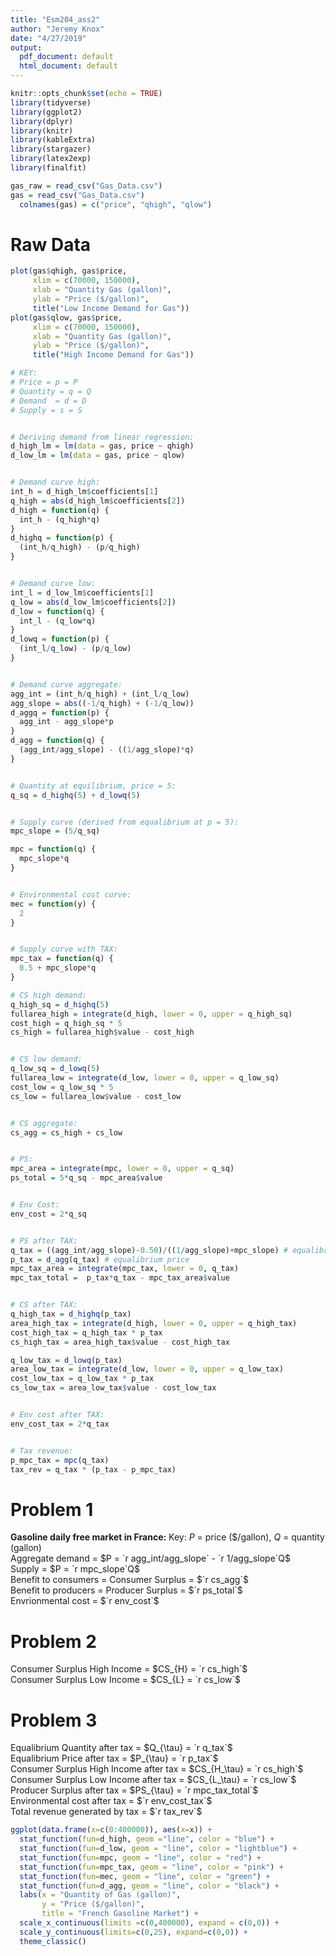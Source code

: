 ```yaml
---
title: "Esm204_ass2"
author: "Jeremy Knox"
date: "4/27/2019"
output:
  pdf_document: default
  html_document: default
---
```


```r
knitr::opts_chunk$set(echo = TRUE)
library(tidyverse)
library(ggplot2)
library(dplyr)
library(knitr)
library(kableExtra)
library(stargazer)
library(latex2exp)
library(finalfit)

gas_raw = read_csv("Gas_Data.csv")
gas = read_csv("Gas_Data.csv")
  colnames(gas) = c("price", "qhigh", "qlow")

```

# Raw Data
```r

plot(gas$qhigh, gas$price, 
     xlim = c(70000, 150000), 
     xlab = "Quantity Gas (gallon)", 
     ylab = "Price ($/gallon)",
     title("Low Income Demand for Gas"))  
plot(gas$qlow, gas$price, 
     xlim = c(70000, 150000), 
     xlab = "Quantity Gas (gallon)", 
     ylab = "Price ($/gallon)",
     title("High Income Demand for Gas"))

```


```r
# KEY:
# Price = p = P
# Quantity = q = Q
# Demand  = d = D 
# Supply = s = S


# Deriving demand from linear regression:
d_high_lm = lm(data = gas, price ~ qhigh)
d_low_lm = lm(data = gas, price ~ qlow)


# Demand curve high:
int_h = d_high_lm$coefficients[1]
q_high = abs(d_high_lm$coefficients[2])
d_high = function(q) {
  int_h - (q_high*q)
}
d_highq = function(p) {
  (int_h/q_high) - (p/q_high)
}


# Demand curve low:
int_l = d_low_lm$coefficients[1]
q_low = abs(d_low_lm$coefficients[2])
d_low = function(q) {
  int_l - (q_low*q)
}
d_lowq = function(p) {
  (int_l/q_low) - (p/q_low)
}


# Demand curve aggregate:
agg_int = (int_h/q_high) + (int_l/q_low)
agg_slope = abs((-1/q_high) + (-1/q_low))
d_aggq = function(p) {
  agg_int - agg_slope*p
}
d_agg = function(q) {
  (agg_int/agg_slope) - ((1/agg_slope)*q)
}


# Quantity at equilibrium, price = 5: 
q_sq = d_highq(5) + d_lowq(5)


# Supply curve (derived from equalibrium at p = 5):
mpc_slope = (5/q_sq)

mpc = function(q) {
  mpc_slope*q
}


# Environmental cost curve:
mec = function(y) {
  2
}


# Supply curve with TAX:
mpc_tax = function(q) {
  0.5 + mpc_slope*q
}


```


```r

# CS high demand:
q_high_sq = d_highq(5)
fullarea_high = integrate(d_high, lower = 0, upper = q_high_sq)
cost_high = q_high_sq * 5
cs_high = fullarea_high$value - cost_high


# CS low demand:
q_low_sq = d_lowq(5)
fullarea_low = integrate(d_low, lower = 0, upper = q_low_sq)
cost_low = q_low_sq * 5
cs_low = fullarea_low$value - cost_low


# CS aggregate:
cs_agg = cs_high + cs_low


# PS:
mpc_area = integrate(mpc, lower = 0, upper = q_sq)
ps_total = 5*q_sq - mpc_area$value


# Env Cost: 
env_cost = 2*q_sq


# PS after TAX:
q_tax = ((agg_int/agg_slope)-0.50)/((1/agg_slope)+mpc_slope) # equalibrium quantity
p_tax = d_agg(q_tax) # equalibrium price
mpc_tax_area = integrate(mpc_tax, lower = 0, q_tax)
mpc_tax_total =  p_tax*q_tax - mpc_tax_area$value


# CS after TAX:
q_high_tax = d_highq(p_tax)
area_high_tax = integrate(d_high, lower = 0, upper = q_high_tax)
cost_high_tax = q_high_tax * p_tax
cs_high_tax = area_high_tax$value - cost_high_tax

q_low_tax = d_lowq(p_tax)
area_low_tax = integrate(d_low, lower = 0, upper = q_low_tax)
cost_low_tax = q_low_tax * p_tax
cs_low_tax = area_low_tax$value - cost_low_tax


# Env cost after TAX:
env_cost_tax = 2*q_tax


# Tax revenue:
p_mpc_tax = mpc(q_tax)
tax_rev = q_tax * (p_tax - p_mpc_tax)

```

# Problem 1
**Gasoline daily free market in France:**
Key: $P$ = price ($/gallon), $Q$ = quantity (gallon)  
Aggregate demand = $P = `r agg_int/agg_slope` - `r 1/agg_slope`Q$  
Supply = $P = `r mpc_slope`Q$  
Benefit to consumers = Consumer Surplus = $`r cs_agg`$  
Benefit to producers = Producer Surplus = $`r ps_total`$  
Envrionmental cost = $`r env_cost`$  

# Problem 2  
Consumer Surplus High Income = $CS_{H} = `r cs_high`$  
Consumer Surplus Low Income = $CS_{L} = `r cs_low`$  

# Problem 3
Equalibrium Quantity after tax = $Q_{\tau} = `r q_tax`$  
Equalibrium Price after tax = $P_{\tau} =  `r p_tax`$  
Consumer Surplus High Income after tax = $CS_{H_\tau} = `r cs_high`$  
Consumer Surplus Low Income after tax = $CS_{L_\tau} = `r cs_low`$  
Producer Surplus after tax = $PS_{\tau} = `r mpc_tax_total`$  
Environmental cost after tax = $`r env_cost_tax`$  
Total revenue generated by tax = $`r tax_rev`$  


```r
ggplot(data.frame(x=c(0:400000)), aes(x=x)) + 
  stat_function(fun=d_high, geom ="line", color = "blue") + 
  stat_function(fun=d_low, geom = "line", color = "lightblue") +
  stat_function(fun=mpc, geom = "line", color = "red") +
  stat_function(fun=mpc_tax, geom = "line", color = "pink") +
  stat_function(fun=mec, geom = "line", color = "green") +
  stat_function(fun=d_agg, geom = "line", color = "black") +
  labs(x = "Quantity of Gas (gallon)", 
       y = "Price ($/gallon)", 
       title = "French Gasoline Market") +
  scale_x_continuous(limits =c(0,400000), expand = c(0,0)) +
  scale_y_continuous(limits=c(0,25), expand=c(0,0)) +
  theme_classic()
```

